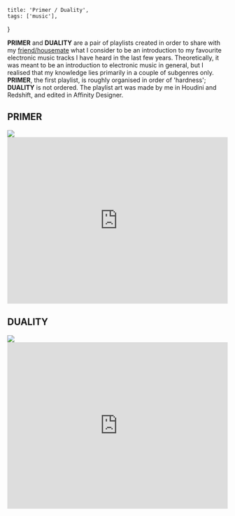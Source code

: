     title: 'Primer / Duality',
    tags: ['music'],
}

**PRIMER** and **DUALITY** are a pair of playlists created in order to share with my [friend/housemate](https://twitter.com/jakbarnes) what I consider to be an introduction to my favourite electronic music tracks I have heard in the last few years. Theoretically, it was meant to be an introduction to electronic music in general, but I realised that my knowledge lies primarily in a couple of subgenres only. **PRIMER**, the first playlist, is roughly organised in order of 'hardness'; **DUALITY** is not ordered. The playlist art was made by me in Houdini and Redshift, and edited in Affinity Designer.

## PRIMER

<Image src="https://cesque.com/storage/22/10/23/139598647550.jpg" />

<iframe style={{ 'border-radius': '12px', 'margin': '0 var(--spacing-medium)' }} src="https://open.spotify.com/embed/playlist/6tx4zSDqDqk5iizDs4dDNP?utm_source=generator&theme=0" width="100%" height="380" frameBorder="0" allowfullscreen="" allow="autoplay; clipboard-write; encrypted-media; fullscreen; picture-in-picture"></iframe>

## DUALITY

<Image src="https://cesque.com/storage/22/10/23/871136107776.jpg" />

<iframe style={{ 'border-radius': '12px', 'margin': '0 var(--spacing-medium)' }} src="https://open.spotify.com/embed/playlist/3RrPkR9trMotXFD9bFjeQC?utm_source=generator" width="100%" height="380" frameBorder="0" allowfullscreen="" allow="autoplay; clipboard-write; encrypted-media; fullscreen; picture-in-picture"></iframe>
